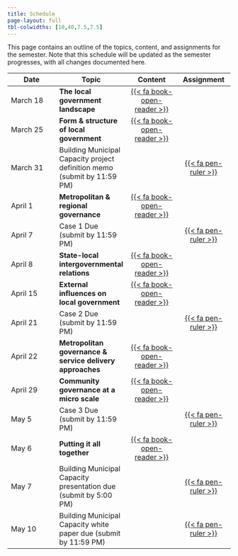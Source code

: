 ```yaml
---
title: Schedule
page-layout: full
tbl-colwidths: [10,40,7.5,7.5]
---
```


This page contains an outline of the topics, content, and assignments for the semester.
Note that this schedule will be updated as the semester progresses, with all changes documented here.

::: column-page-inset
| **Date** | **Topic** | **Content** | **Assignment** |
|--------|--------|:------:|:------:|
| March 18    | **The local government landscape**          | [{{< fa book-open-reader >}}](/content/01-content.qmd) | |
| March 25    | **Form & structure of local government**    | [{{< fa book-open-reader >}}](/content/02-content.qmd) | |
| March 31    | Building Municipal Capacity project definition memo (submit by 11:59 PM)             | | [{{< fa pen-ruler >}}](assignment/building-municipal-capacity.qmd) |
| April 1     | **Metropolitan & regional governance**      | [{{< fa book-open-reader >}}](/content/03-content.qmd) | |
| April 7     | Case 1 Due (submit by 11:59 PM)             | | [{{< fa pen-ruler >}}](assignment/01-memo.qmd) |
| April 8     | **State-local intergovernmental relations** | [{{< fa book-open-reader >}}](/content/04-content.qmd) | |
| April 15    | **External influences on local government** | [{{< fa book-open-reader >}}](/content/05-content.qmd) | |
| April 21    | Case 2 Due (submit by 11:59 PM)             | | [{{< fa pen-ruler >}}](assignment/02-memo.qmd) |
| April 22    | **Metropolitan governance & service delivery approaches** | [{{< fa book-open-reader >}}](/content/06-content.qmd) | |
| April 29    | **Community governance at a micro scale**   | [{{< fa book-open-reader >}}](/content/07-content.qmd) | |
| May 5       | Case 3 Due (submit by 11:59 PM)             | | [{{< fa pen-ruler >}}](assignment/03-memo.qmd) | 
| May 6       | **Putting it all together**                 | [{{< fa book-open-reader >}}](/content/08-content.qmd) | |
| May 7       | Building Municipal Capacity presentation due (submit by 5:00 PM) | | [{{< fa pen-ruler >}}](assignment/building-municipal-capacity.qmd#presentation) |
| May 10      | Building Municipal Capacity white paper due (submit by 11:59 PM)   | | [{{< fa pen-ruler >}}](assignment/building-municipal-capacity.qmd) |
:::


